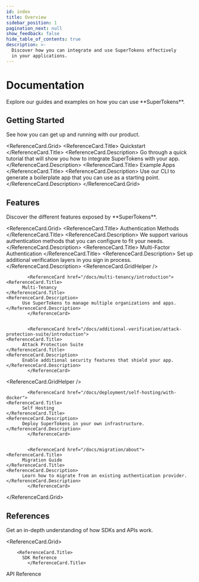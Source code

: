 ```yaml
---
id: index
title: Overview
sidebar_position: 1
pagination_next: null
show_feedback: false
hide_table_of_contents: true
description: >-
  Discover how you can integrate and use SuperTokens effectively
  in your applications.
---
```



# Documentation

<DescriptionText>
  Explore our guides and examples on how you can use **SuperTokens**.
</DescriptionText>

<Separator />

## Getting Started

<DescriptionText>
  See how you can get up and running with our product.
</DescriptionText>

<ReferenceCard.Grid>
  <ReferenceCard href="/docs/quickstart/introduction">
    <ReferenceCard.Title>
      Quickstart 
    </ReferenceCard.Title>
    <ReferenceCard.Description>
     Go through a quick tutorial that will show you how to integrate SuperTokens with your app.
    </ReferenceCard.Description>
  </ReferenceCard>
  <ReferenceCard href="/docs/quickstart/example-apps/generate-example-app">
    <ReferenceCard.Title>
      Example Apps 
    </ReferenceCard.Title>
    <ReferenceCard.Description>
          Use our CLI to generate a boilerplate app that you can use as a starting point.
    </ReferenceCard.Description>
  </ReferenceCard>
</ReferenceCard.Grid>


## Features

<DescriptionText>
  Discover the different features exposed by **SuperTokens**.
</DescriptionText>

<ReferenceCard.Grid>
  <ReferenceCard href="/docs/authentication/overview">
    <ReferenceCard.Title>
          Authentication Methods
    </ReferenceCard.Title>
    <ReferenceCard.Description>
          We support various authentication methods that you can configure to fit your needs.
    </ReferenceCard.Description>
			</ReferenceCard>
  <ReferenceCard href="/docs/additional-verification/mfa/introduction">
    <ReferenceCard.Title>
          Multi-Factor Authentication
    </ReferenceCard.Title>
    <ReferenceCard.Description>
          Set up additional verification layers in you sign in process.
    </ReferenceCard.Description>
  </ReferenceCard>
<ReferenceCard.GridHelper />
		
			<ReferenceCard href="/docs/multi-tenancy/introduction">
    <ReferenceCard.Title>
          Multi-Tenancy
    </ReferenceCard.Title>
    <ReferenceCard.Description>
          Use SuperTokens to manage multiple organizations and apps.
    </ReferenceCard.Description>
			</ReferenceCard>
		
		
			<ReferenceCard href="/docs/additional-verification/attack-protection-suite/introduction">
    <ReferenceCard.Title>
          Attack Protection Suite
    </ReferenceCard.Title>
    <ReferenceCard.Description>
          Enable additional security features that shield your app.
    </ReferenceCard.Description>
			</ReferenceCard>

<ReferenceCard.GridHelper />
		
		
			<ReferenceCard href="/docs/deployment/self-hosting/with-docker">
    <ReferenceCard.Title>
          Self Hosting
    </ReferenceCard.Title>
    <ReferenceCard.Description>
          Deploy SuperTokens in your own infrastructure.
    </ReferenceCard.Description>
			</ReferenceCard>
		
		
			<ReferenceCard href="/docs/migration/about">
    <ReferenceCard.Title>
          Migration Guide
    </ReferenceCard.Title>
    <ReferenceCard.Description>
          Learn how to migrate from an existing authentication provider.
    </ReferenceCard.Description>
			</ReferenceCard>
		
</ReferenceCard.Grid>



## References

<DescriptionText>
  Get an in-depth understanding of how SDKs and APIs work.
</DescriptionText>

<ReferenceCard.Grid>
  <ReferenceCard href="/docs/references/sdks/overview">

        <ReferenceCard.Title>
          SDK Reference
			</ReferenceCard.Title>

  </ReferenceCard>
  <ReferenceCard href="/docs/references/api-reference">
        <ReferenceCard.Title>
          API Reference
			</ReferenceCard.Title>
  </ReferenceCard>
</ReferenceCard.Grid>
